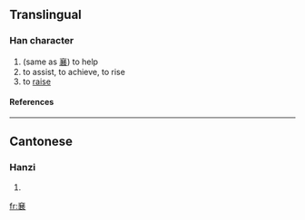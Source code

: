 ==Translingual==
===Han character===
{{Han char|rn=8|rad=亠|as=11|sn=13|four=|canj=卜金廿廿女 (YCTTV)}}
# (same as [[襄]]) to help
# to assist, to achieve, to rise
# to [[raise]]
====References====
{{Han ref|kx=0089.201|hdz=10291.080|uh=342E|ud=13358}}

----
==Cantonese==
===Hanzi===
{{yue-hanzi|jyut=|y=seung1}}
# {{defn|Cantonese}}

[[fr:㐮]]